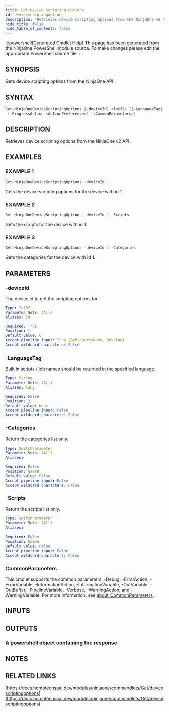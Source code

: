 ```yaml
---
title: Get Device Scripting Options
id: devicescriptingoptions
description: "Retrieves device scripting options from the NinjaOne v2 API."
hide_title: false
hide_table_of_contents: false
---
```


:::powershell[Generated Cmdlet Help]
This page has been generated from the NinjaOne PowerShell module source. To make changes please edit the appropriate PowerShell source file.
:::

## SYNOPSIS

Gets device scripting options from the NinjaOne API.

## SYNTAX

```powershell
Get-NinjaOneDeviceScriptingOptions [-deviceId] <Int32> [[-LanguageTag] <String>] [-Categories] [-Scripts]
 [-ProgressAction <ActionPreference>] [<CommonParameters>]
```

## DESCRIPTION

Retrieves device scripting options from the NinjaOne v2 API.

## EXAMPLES

### EXAMPLE 1

```powershell
Get-NinjaOneDeviceScriptingOptions -deviceId 1
```

Gets the device scripting options for the device with id 1.

### EXAMPLE 2

```powershell
Get-NinjaOneDeviceScriptingOptions -deviceId 1 -Scripts
```

Gets the scripts for the device with id 1.

### EXAMPLE 3

```powershell
Get-NinjaOneDeviceScriptingOptions -deviceId 1 -Categories
```

Gets the categories for the device with id 1.

## PARAMETERS

### -deviceId

The device id to get the scripting options for.

```yaml
Type: Int32
Parameter Sets: (All)
Aliases: id

Required: True
Position: 1
Default value: 0
Accept pipeline input: True (ByPropertyName, ByValue)
Accept wildcard characters: False
```

### -LanguageTag

Built in scripts / job names should be returned in the specified language.

```yaml
Type: String
Parameter Sets: (All)
Aliases: lang

Required: False
Position: 2
Default value: None
Accept pipeline input: False
Accept wildcard characters: False
```

### -Categories

Return the categories list only.

```yaml
Type: SwitchParameter
Parameter Sets: (All)
Aliases:

Required: False
Position: Named
Default value: False
Accept pipeline input: False
Accept wildcard characters: False
```

### -Scripts

Return the scripts list only.

```yaml
Type: SwitchParameter
Parameter Sets: (All)
Aliases:

Required: False
Position: Named
Default value: False
Accept pipeline input: False
Accept wildcard characters: False
```

### CommonParameters

This cmdlet supports the common parameters: -Debug, -ErrorAction, -ErrorVariable, -InformationAction, -InformationVariable, -OutVariable, -OutBuffer, -PipelineVariable, -Verbose, -WarningAction, and -WarningVariable. For more information, see [about_CommonParameters](http://go.microsoft.com/fwlink/?LinkID=113216).

## INPUTS


## OUTPUTS

### A powershell object containing the response.

## NOTES

## RELATED LINKS

[https://docs.homotechsual.dev/modules/ninjaone/commandlets/Get/devicescriptingoptions](https://docs.homotechsual.dev/modules/ninjaone/commandlets/Get/devicescriptingoptions)
